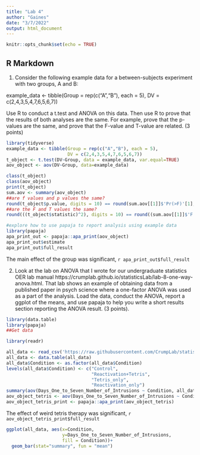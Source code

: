 ```yaml
---
title: "Lab 4"
author: "Gaines"
date: "3/7/2022"
output: html_document
---
```


```r
knitr::opts_chunk$set(echo = TRUE)
```

## R Markdown
1. Consider the following example data for a between-subjects experiment with two groups, A and B:

example_data <- tibble(Group = rep(c("A","B"), each = 5),
                       DV = c(2,4,3,5,4,7,6,5,6,7))
                       
Use R to conduct a t.test and ANOVA on this data. Then use R to prove that the results of both analyses are the same. For example, prove that the p-values are the same, and prove that the F-value and T-value are related. (3 points)
```r
library(tidyverse)
example_data <- tibble(Group = rep(c("A","B"), each = 5),
                       DV = c(2,4,3,5,4,7,6,5,6,7))
t_object <- t.test(DV~Group, data = example_data, var.equal=TRUE)
aov_object <- aov(DV~Group, data=example_data)

class(t_object)
class(aov_object)
print(t_object)
sum.aov <- summary(aov_object)
##are f values and p values the same?
round(t_object$p.value, digits = 10) == round(sum.aov[[1]]$'Pr(>F)'[1], digits = 10)
##are the F and T values the same?
round(((t_object$statistic)^2), digits = 10) == round((sum.aov[[1]]$'F value'[1]), digits = 10)
```

```r
#explore how to use papaja to report analysis using example data
library(papaja)
apa_print_out <- papaja::apa_print(aov_object)
apa_print_out$estimate
apa_print_out$full_result
```
The main effect of the group was significant, `r apa_print_out$full_result`


2. Look at the lab on ANOVA that I wrote for our undergraduate statistics OER lab manual https://crumplab.github.io/statisticsLab/lab-8-one-way-anova.html. That lab shows an example of obtaining data from a published paper in psych science where a one-factor ANOVA was used as a part of the analysis. Load the data, conduct the ANOVA, report a ggplot of the means, and use papaja to help you write a short results section reporting the ANOVA result. (3 points).

```r
library(data.table)
library(papaja)
##Get data

library(readr)

all_data <- read_csv('https://raw.githubusercontent.com/CrumpLab/statisticsLab/master/data/Jamesetal2015Experiment2.csv')
all_data <- data.table(all_data)
all_data$Condition <- as.factor(all_data$Condition)
levels(all_data$Condition) <- c("Control",
                                "Reactivation+Tetris", 
                                "Tetris_only",
                                "Reactivation_only")
summary(aov(Days_One_to_Seven_Number_of_Intrusions ~ Condition, all_data))
aov_object_tetris <- aov(Days_One_to_Seven_Number_of_Intrusions ~ Condition, all_data)
aov_object_tetris_print <- papaja::apa_print(aov_object_tetris)
```


The effect of weird tetris therapy was significant, `r aov_object_tetris_print$full_result`

```r
ggplot(all_data, aes(x=Condition, 
                     y=Days_One_to_Seven_Number_of_Intrusions, 
                     fill = Condition))+
  geom_bar(stat="summary", fun = "mean")
```
